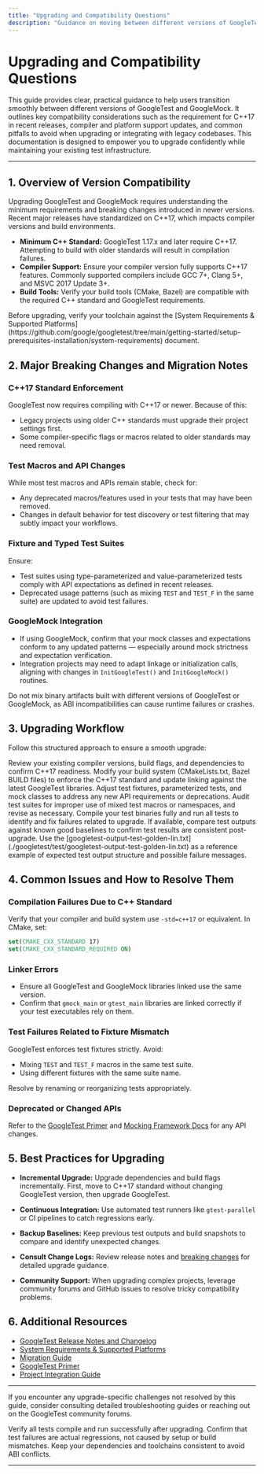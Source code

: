 ```yaml
---
title: "Upgrading and Compatibility Questions"
description: "Guidance on moving between different versions of GoogleTest and GoogleMock, C++17 requirements, and compatibility with compilers or build environments. Helps users avoid pitfalls during upgrades or when integrating with legacy projects."
---
```


# Upgrading and Compatibility Questions

This guide provides clear, practical guidance to help users transition smoothly between different versions of GoogleTest and GoogleMock. It outlines key compatibility considerations such as the requirement for C++17 in recent releases, compiler and platform support updates, and common pitfalls to avoid when upgrading or integrating with legacy codebases. This documentation is designed to empower you to upgrade confidently while maintaining your existing test infrastructure.

---

## 1. Overview of Version Compatibility

Upgrading GoogleTest and GoogleMock requires understanding the minimum requirements and breaking changes introduced in newer versions. Recent major releases have standardized on C++17, which impacts compiler versions and build environments.

- **Minimum C++ Standard:** GoogleTest 1.17.x and later require C++17. Attempting to build with older standards will result in compilation failures.
- **Compiler Support:** Ensure your compiler version fully supports C++17 features. Commonly supported compilers include GCC 7+, Clang 5+, and MSVC 2017 Update 3+.
- **Build Tools:** Verify your build tools (CMake, Bazel) are compatible with the required C++ standard and GoogleTest requirements.

<Tip>
Before upgrading, verify your toolchain against the [System Requirements & Supported Platforms](https://github.com/google/googletest/tree/main/getting-started/setup-prerequisites-installation/system-requirements) document.
</Tip>

## 2. Major Breaking Changes and Migration Notes

### C++17 Standard Enforcement

GoogleTest now requires compiling with C++17 or newer. Because of this:

- Legacy projects using older C++ standards must upgrade their project settings first.
- Some compiler-specific flags or macros related to older standards may need removal.

### Test Macros and API Changes

While most test macros and APIs remain stable, check for:

- Any deprecated macros/features used in your tests that may have been removed.
- Changes in default behavior for test discovery or test filtering that may subtly impact your workflows.

### Fixture and Typed Test Suites

Ensure:

- Test suites using type-parameterized and value-parameterized tests comply with API expectations as defined in recent releases.
- Deprecated usage patterns (such as mixing `TEST` and `TEST_F` in the same suite) are updated to avoid test failures.

### GoogleMock Integration

- If using GoogleMock, confirm that your mock classes and expectations conform to any updated patterns — especially around mock strictness and expectation verification.
- Integration projects may need to adapt linkage or initialization calls, aligning with changes in `InitGoogleTest()` and `InitGoogleMock()` routines.

<Warning>
Do not mix binary artifacts built with different versions of GoogleTest or GoogleMock, as ABI incompatibilities can cause runtime failures or crashes.
</Warning>

## 3. Upgrading Workflow

Follow this structured approach to ensure a smooth upgrade:

<Steps>
<Step title="Assess Current Environment">
Review your existing compiler versions, build flags, and dependencies to confirm C++17 readiness.
</Step>
<Step title="Update Build Configuration">
Modify your build system (CMakeLists.txt, Bazel BUILD files) to enforce the C++17 standard and update linking against the latest GoogleTest libraries.
</Step>
<Step title="Sync Test Sources">
Adjust test fixtures, parameterized tests, and mock classes to address any new API requirements or deprecations.
</Step>
<Step title="Replace Deprecated Patterns">
Audit test suites for improper use of mixed test macros or namespaces, and revise as necessary.
</Step>
<Step title="Rebuild and Validate">
Compile your test binaries fully and run all tests to identify and fix failures related to upgrade.
</Step>
<Step title="Use Golden Outputs or Baseline Comparisons">
If available, compare test outputs against known good baselines to confirm test results are consistent post-upgrade.
</Step>
</Steps>

<Tip>
Use the [googletest-output-test-golden-lin.txt](./googletest/test/googletest-output-test-golden-lin.txt) as a reference example of expected test output structure and possible failure messages.
</Tip>

## 4. Common Issues and How to Resolve Them

### Compilation Failures Due to C++ Standard

Verify that your compiler and build system use `-std=c++17` or equivalent. In CMake, set:

```cmake
set(CMAKE_CXX_STANDARD 17)
set(CMAKE_CXX_STANDARD_REQUIRED ON)
```

### Linker Errors

- Ensure all GoogleTest and GoogleMock libraries linked use the same version.
- Confirm that `gmock_main` or `gtest_main` libraries are linked correctly if your test executables rely on them.

### Test Failures Related to Fixture Mismatch

GoogleTest enforces test fixtures strictly. Avoid:

- Mixing `TEST` and `TEST_F` macros in the same test suite.
- Using different fixtures with the same suite name.

Resolve by renaming or reorganizing tests appropriately.

### Deprecated or Changed APIs

Refer to the [GoogleTest Primer](https://google.github.io/googletest/primer.html) and [Mocking Framework Docs](https://github.com/google/googletest/blob/main/googlemock/docs/README.md) for any API changes.

## 5. Best Practices for Upgrading

- **Incremental Upgrade:** Upgrade dependencies and build flags incrementally. First, move to C++17 standard without changing GoogleTest version, then upgrade GoogleTest.

- **Continuous Integration:** Use automated test runners like `gtest-parallel` or CI pipelines to catch regressions early.

- **Backup Baselines:** Keep previous test outputs and build snapshots to compare and identify unexpected changes.

- **Consult Change Logs:** Review release notes and [breaking changes](https://github.com/google/googletest/blob/main/CHANGELOG.md) for detailed upgrade guidance.

- **Community Support:** When upgrading complex projects, leverage community forums and GitHub issues to resolve tricky compatibility problems.

## 6. Additional Resources

- [GoogleTest Release Notes and Changelog](https://github.com/google/googletest/releases)
- [System Requirements & Supported Platforms](../getting-started/setup-prerequisites-installation/system-requirements)
- [Migration Guide](../guides/integration-and-scenarios/migration-guide)
- [GoogleTest Primer](https://google.github.io/googletest/primer.html)
- [Project Integration Guide](../guides/integration-and-scenarios/project-integration)


---

If you encounter any upgrade-specific challenges not resolved by this guide, consider consulting detailed troubleshooting guides or reaching out on the GoogleTest community forums.


<Check>
Verify all tests compile and run successfully after upgrading.
Confirm that test failures are actual regressions, not caused by setup or build mismatches.
Keep your dependencies and toolchains consistent to avoid ABI conflicts.
</Check>

---